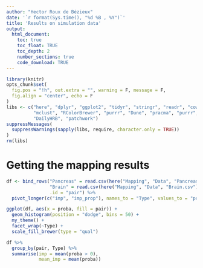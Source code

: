 ```yaml
---
author: "Hector Roux de Bézieux"
date: '`r format(Sys.time(), "%d %B , %Y")`'
title: 'Results on simulation data'
output:
  html_document:
    toc: true
    toc_float: TRUE
    toc_depth: 2
    number_sections: true
    code_download: TRUE
---
```


```r
library(knitr)
opts_chunk$set(
  fig.pos = "!h", out.extra = "", warning = F, message = F,
  fig.align = "center", echo = F
)
libs <- c("here", "dplyr", "ggplot2", "tidyr", "stringr", "readr", "cowplot",
          "mclust", "RColorBrewer", "purrr", "Dune", "pracma", "purrr",
          "DailyHRB", "patchwork")
suppressMessages(
  suppressWarnings(sapply(libs, require, character.only = TRUE))
)
rm(libs)
```

# Getting the mapping results

```r
df <- bind_rows("Pancreas" = read.csv(here("Mapping", "Data", "Pancreas.csv")),
                "Brain" = read.csv(here("Mapping", "Data", "Brain.csv")),
                .id = "pair") %>%
  pivot_longer(c("imp", "imp_prop"), names_to = "Type", values_to = "proba")
```

```r
ggplot(df, aes(x = proba, fill = pair)) +
  geom_histogram(position = "dodge", bins = 50) +
  my_theme() +
  facet_wrap(~Type) +
  scale_fill_brewer(type = "qual")
```

```r
df %>%
  group_by(pair, Type) %>%
  summarise(imp = mean(proba > 0),
            mean_imp = mean(proba))
```